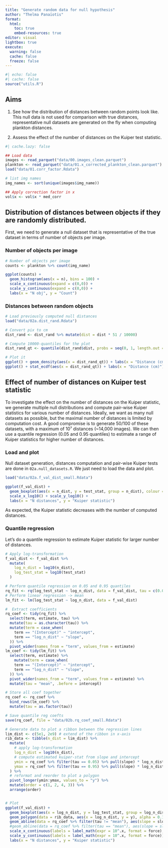 ```yaml
---
title: "Generate random data for null hypothesis"
author: "Thelma Panaïotis"
format: 
  html:
    toc: true
    embed-resources: true
editor: visual
lightbox: true
execute:
  warning: false
  cache: false
  freeze: false
---
```


```r
#| echo: false
#| cache: false
source("utils.R")
```

::: callout-note
## Aims

1.  See how the distribution of distances between random points look like. This null data is not used for comparison with true distances, representative null datasets are generated on the fly when computing plankton distances.

2.  Assess the effect of the number of distances on the Kuiper test statistic.
:::

```r
#| cache.lazy: false

## Load data
images <- read_parquet("data/00.images_clean.parquet")
plankton <- read_parquet("data/01.x_corrected_plankton_clean.parquet")
load("data/01.corr_factor.Rdata")

# list img names
img_names <- sort(unique(images$img_name))

## Apply correction factor in x
vol$x <- vol$x * med_corr
```

## Distribution of distances between objects if they are randomly distributed.

First, we need to generate a null dataset that is representative of the true dataset in terms of number of objects per image.

### Number of objects per image

```r
# Number of objects per image
counts <- plankton %>% count(img_name)

ggplot(counts) + 
  geom_histogram(aes(x = n), bins = 100) +
  scale_x_continuous(expand = c(0,0)) + 
  scale_y_continuous(expand = c(0,0)) +
  labs(x = "N obj", y = "Count")
```

### Distances between random objects

```r
# Load previously computed null distances
load("data/02a.dist_rand.Rdata")

# Convert pix to cm
dist_rand <- dist_rand %>% mutate(dist = dist * 51 / 10000)

# Compute 10000-quantiles for the plot
dist_rand_qt <- quantile(dist_rand$dist, probs = seq(0, 1, length.out = 10000), names = FALSE)

# Plot it
ggplot() + geom_density(aes(x = dist_rand_qt)) + labs(x = "Distance (cm)")
ggplot() + stat_ecdf(aes(x = dist_rand_qt)) + labs(x = "Distance (cm)")
```

## Effect of number of distances on Kuiper test statistic

To investigate the effect on the number of distances on the Kuiper statistic, we generate multiple null distributions and compute pair-wise Kuiper statistics for various number of distances. Ideally, we want as many null datasets as possible, but the maximal number of distances is limited by computation cost. A good compromise is to generate 50/100 of these datasets, with a maximum of 10⁷ distances (\~14,000 images). We can then use a quantile regression (0.05 and 0.95 quantiles) to estimate a range of Kuiper statistics for higher number of distances.

### Load and plot

Null dataset generation, distances computation and pair-wise Kuiper tests are done in `02a.null_datasets.R`. We just need to load the data and plot.

```r
load("data/02a.f_val_dist_small.Rdata")

ggplot(f_val_dist) +
  geom_boxplot(aes(x = n_dist, y = test_stat, group = n_dist), colour = "gray") +
  scale_x_log10() + scale_y_log10() +
  labs(x = "N distances", y = "Kuiper statistic")
```

As expected, the Kuiper statistic decreases with the number of computed distances.

### Quantile regression

Let’s do a quantile regression to estimate Kuiper statistic for larger number of distances.

```r
# Apply log-transformation
f_val_dist <- f_val_dist %>% 
  mutate(
    log_n_dist = log10(n_dist),
    log_test_stat = log10(test_stat)
  )

# Perform quantile regression on 0.05 and 0.95 quantiles
rq_fit <- rq(log_test_stat ~ log_n_dist, data = f_val_dist, tau = c(0.05, 0.95))
# Perform linear regression -> mean
lm_fit <- lm(log_test_stat ~ log_n_dist, data = f_val_dist)

#  Extract coefficients
rq_coef <- tidy(rq_fit) %>% 
  select(term, estimate, tau) %>% 
  mutate(tau = as.character(tau)) %>% 
  mutate(term = case_when(
    term == "(Intercept)" ~ "intercept",
    term == "log_n_dist" ~ "slope",
  )) %>% 
  pivot_wider(names_from = "term", values_from = estimate)
lm_coef <- tidy(lm_fit) %>% 
  select(term, estimate) %>% 
    mutate(term = case_when(
    term == "(Intercept)" ~ "intercept",
    term == "log_n_dist" ~ "slope",
  )) %>% 
  pivot_wider(names_from = "term", values_from = estimate) %>% 
  mutate(tau = "mean", .before = intercept)

# Store all coef together
rq_coef <- rq_coef %>% 
  bind_rows(lm_coef) %>% 
  mutate(tau = as.factor(tau))

# Save quantile reg coefts
save(rq_coef, file = "data/02b.rq_coef_small.Rdata")

# Generate data to plot a ribbon between the regression lines
lim_dist <- c(5e1, 2e9) # extend of the ribbon in x-axis
rib_data <- tibble(n_dist = lim_dist) %>% 
  mutate(
    # apply log-transformation
    log_n_dist = log10(n_dist),
    # compute estimated kuiper-stat from slope and intercept
    ymin = rq_coef %>% filter(tau == 0.05) %>% pull(slope) * log_n_dist + rq_coef %>% filter(tau == 0.05) %>% pull(intercept),
    ymax = rq_coef %>% filter(tau == 0.95) %>% pull(slope) * log_n_dist + rq_coef %>% filter(tau == 0.95) %>% pull(intercept)
  ) %>% 
  # reformat and reorder to plot a polygon
  pivot_longer(ymin:ymax, values_to = "y") %>% 
  mutate(order = c(1, 2, 4, 3)) %>% 
  arrange(order)


# Plot
ggplot(f_val_dist) +
  geom_boxplot(aes(x = log_n_dist, y = log_test_stat, group = log_n_dist), colour = "gray") +
  geom_polygon(data = rib_data, aes(x = log_n_dist, y = y), alpha = 0.1) +
  geom_abline(data = rq_coef %>% filter(tau != "mean"), aes(slope = slope, intercept = intercept, group = tau), linetype = 3) +
  #geom_abline(data = rq_coef %>% filter(tau == "mean"), aes(slope = slope, intercept = intercept, group = tau), linetype = 2) +
  scale_x_continuous(labels = label_math(expr = 10^.x, format = force), expand = c(0, 0)) +
  scale_y_continuous(labels = label_math(expr = 10^.x, format = force)) +
  labs(x = "N distances", y = "Kuiper statistic")
```
